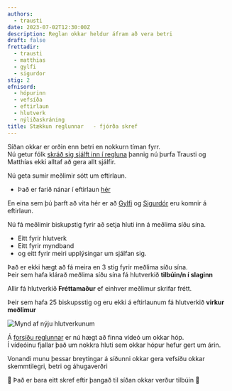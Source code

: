 ```yaml
---
authors:
  - trausti
date: 2023-07-02T12:30:00Z
description: Reglan okkar heldur áfram að vera betri
draft: false
frettadir:
  - trausti
  - matthias
  - gylfi
  - sigurdor
stig: 2
efnisord:
  - hópurinn
  - vefsíða
  - eftirlaun
  - hlutverk
  - nýliðaskráning
title: Stækkun reglunnar   - fjórða skref
---
```


Síðan okkar er orðin enn betri en nokkurn tíman fyrr. \
Nú getur fólk [skráð sig sjálft inn í regluna](/nylidar) þannig nú þurfa Trausti og Matthías ekki alltaf að gera allt sjálfir.

Nú geta sumir meðlimir sótt um eftirlaun.

- Það er farið nánar í eftirlaun [hér](/hopurinn#eftirlaun)

En eina sem þú þarft að vita hér er að [Gylfi](/medlimir/gylfi) og [Sigurdór](/medlimir/sigurdor) eru komnir á eftirlaun.

Nú fá meðlimir biskupstig fyrir að setja hluti inn á meðlima síðu sína.

- Eitt fyrir hlutverk
- Eitt fyrir myndband
- og eitt fyrir meiri upplýsingar um sjálfan sig.

Það er ekki hægt að fá meira en 3 stig fyrir meðlima síðu sína. \
Þeir sem hafa klárað meðlima síðu sína fá hlutverkið **tilbúin/n í slaginn**

Allir fá hlutverkið **Fréttamaður** ef einhver meðlimur skrifar frétt.

Þeir sem hafa 25 biskupsstig og eru ekki á eftirlaunum fá hlutverkið **virkur meðlimur**

![Mynd af nýju hlutverkunum](/static/images/faerslur/annad/hlutverk.png)

Á [forsíðu reglunnar](/) er nú hægt að finna vídeó um okkar hóp. \
Í vídeóinu fjallar það um nokkra hluti sem okkar hópur hefur gert um árin.

Vonandi munu þessar breytingar á síðunni okkar gera vefsíðu okkar skemmtilegri, betri og áhugaverðri

👏 Það er bara eitt skref eftir þangað til síðan okkar verður tilbúin 👏
